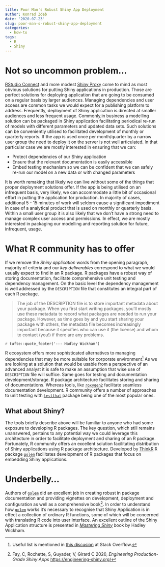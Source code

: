 ```yaml
---
title: Poor Man's Robust Shiny App Deployment
author: Konrad Zdeb
date: '2020-07-23'
slug: poor-man-s-robust-shiny-app-deployment
categories:
  - how-to
tags:
  - R
  - Shiny
---
```


# Not so uncommon problem...

[RStudio Connect](https://rstudio.com/products/connect/) and more modest [Shiny Proxy](https://www.shinyproxy.io) come to mind as most obvious solutions for putting Shiny applications in production. Those are perfect solutions for deploying application that are going to be consumed on a regular basis by larger audiences. Managing dependencies and user access are common tasks we would expect for a publishing platform to address. Frequently, deployment of Shiny application is directed at smaller audiences and less frequent usage. Commonly,in business a modelling solution can be packaged in Shiny application facilitating periodical re-run of models with different parameters and updated data sets. Such solutions can be conveniently utilised to facilitated development of monthly or quarterly reports. If the app is used once per month/quarter by a narrow user group the need to deploy it on the server is not well articulated. In that particular case we are mostly interested in ensuring that we can:

- Protect dependencies of our Shiny application
- Ensure that the relevant documentation is easily accessible
- Embed testing mechanism so we can be confident that we can safely re-run our model on a new data or with changed parameters

It is worth remaking that likely we can live without some of the things that proper deployment solutions offer. If the app is being utilised on an infrequent basis, very likely, we can accommodate a little bit of occasional effort in putting the application for production. In majority of cases, additional 5 - 15 minutes of work will seldom cause a significant impediment in case of a analytical product that is used on monthly or quarterly basis. Within a small user group it is also likely that we don't have a strong need to manage complex user access and permissions. In effect, we are mostly interested in packaging our modelling and reporting solution for future, infrequent, usage.

# What R community has to offer

If we remove the *Shiny application* words from the opening paragraph, majority of criteria and our *key deliverables* correspond to what we would usually expect to find in an R package. R packages have a robust way of storing documentation, facilitate comprehensive unit testing and dependency management. On the basic level the dependency management is well addressed by the `DESCRIPTION` file that constitutes an integral part of each R package.

> The job of the DESCRIPTION file is to store important metadata about your package. When you first start writing packages, you’ll mostly use these metadata to record what packages are needed to run your package. However, as time goes by and you start sharing your package with others, the metadata file becomes increasingly important because it specifies who can use it (the license) and whom to contact (you!) if there are any problems.

`r tufte::quote_footer('--- Hadley Wickham')`

R ecosystem offers more sophisticated alternatives to managing dependencies that may be more suitable for corporate environment^[Useful list is mentioned in [this discusion](https://stackoverflow.com/q/43018752/1655567) at Stack Overflow.] As we are looking at a solution that would be usable from a perspective of an advanced analyst it is safe to make an assumption that wise use of `DESCRIPTION` file will suffice. Same goes for testing and documentation development/storage. R package architecture facilitates storing and sharing of documentations. Whereas tools, like [`roxygen2`](https://roxygen2.r-lib.org) facilitate seamless documentation development. R community offers a number of approaches to unit testing with  [`testthat`](https://testthat.r-lib.org) package being one of the most popular ones. 

## What about Shiny?

The tools briefly describe above will be familiar to anyone who had some exposure to developing R packages. The key question, which still remains unanswered, pertains to any potential way we could leverage this architecture in order to facilitate deployment and sharing of an R package. Fortunately, R community offers an excellent solution facilitating distribution of Shiny applications using R package architecture. Developed by [ThinkR](https://thinkr.fr/) R package [`golem`](https://github.com/ThinkR-open/golem) facilitates development of R packages that focus on embedding Shiny applications.

# Underbelly... 

Authors of [`golem`](https://github.com/ThinkR-open/golem)  did an excellent job in creating robust in package documentation and providing vignettes on development, deployment and configuration as well as a comprehensive book^[Fay, C, Rochette, S, Guyader, V, Girard C 2020, *Engineering Production-Grade Shiny Apps* [https://engineering-shiny.org/](https://engineering-shiny.org/index.html)]. In order to understand how [`golem`](https://github.com/ThinkR-open/golem) works it's necessary to recognise that Shiny Application is in effect a collection of ordinary R functions, some of which will be concerned with translating R code into user interface. An excellent outline of the Shiny Application structure is presented in [*Mastering Shiny*](https://mastering-shiny.org) book by Hadley Wickham.


